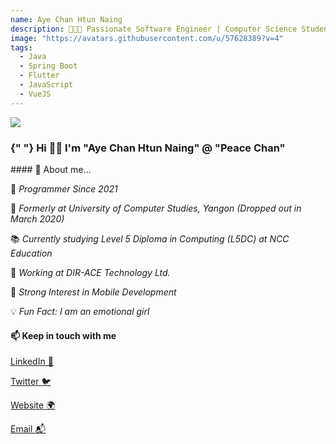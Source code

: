 ```yaml
---
name: Aye Chan Htun Naing
description: 👩🏼‍💻 Passionate Software Engineer | Computer Science Student
image: "https://avatars.githubusercontent.com/u/57628389?v=4"
tags:
  - Java
  - Spring Boot
  - Flutter
  - JavaScript
  - VueJS
---
```

<div className="h-28 w-28 rounded-full overflow-hidden mx-auto">
  <img src="https://avatars.githubusercontent.com/u/57628389?v=4" />
</div>


<div className="container mt-5 max-w-[720px] mx-auto">

<h3 className="flex flex-row justify-center  mt-5 mx-auto bg-slate-400 content-fixed rounded-2xl text-[whitesmoke]">
  <span>
    {" "}
    Hi <span className="text-xl">👋🏻</span> I'm <span className="font-extrabold text-xl">"Aye Chan Htun Naing" @ "Peace Chan"</span>
  </span>
</h3> 
#### 💬 About me...

📆 *Programmer Since 2021*

🏫 *Formerly at University of Computer Studies, Yangon (Dropped out in March 2020)*

📚 *Currently studying Level 5 Diploma in Computing (L5DC) at NCC Education*

💼 *Working at DIR-ACE Technology Ltd.*

📱 *Strong Interest in Mobile Development*

💡 *Fun Fact: I am an emotional girl*

#### 📫 Keep in touch with me
[LinkedIn 💼](https://linkedin.com/in/ayechanhtunnaing)

[Twitter 🐦](https://twitter.com/achn_dev)

[Website 🌍](https://peacechan.dev/)

[Email 📬](mailto:ayechanhtunnaing@gmail.com)
</div>


